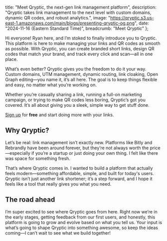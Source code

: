   title: "Meet Qryptic, the next-gen link management platform",
  description:
    "Qryptic takes link management to the next level with custom domains, dynamic QR codes, and robust analytics.",
  image: "https://qryptic.s3.us-east-1.amazonaws.com/main/blogs/presenting-qryptic-og.png",
  date: "2024-11-16 (Eastern Standard Time)",
  breadcrumb: "Meet Qryptic"
};

Hi everyone! Ryan here, and I’m stoked to finally introduce you to Qryptic. This platform is here to make managing your links and QR codes as smooth as possible. With Qryptic, you can create branded short links, design QR codes that match your brand, and track every click and scan—all in one place.

What’s even better? Qryptic gives you the freedom to do it your way. Custom domains, UTM management, dynamic routing, link cloaking, Open Graph editing—you name it, it’s all here. The goal is to keep things flexible and easy, no matter what you’re working on.

Whether you’re casually sharing a link, running a full-on marketing campaign, or trying to make QR codes less boring, Qryptic’s got you covered. It’s all about giving you a sleek, simple way to get stuff done.

[Sign up](https://app.qryptic.io/register) for **free** and start doing more with your links.

## Why Qryptic?

Let’s be real: link management isn’t exactly new. Platforms like Bitly and Rebrandly have been around forever, but they’re not always worth the price—especially if you’re a startup or just doing your own thing. I felt like there was space for something fresh.

That’s where Qryptic comes in. I wanted to build a platform that actually feels modern—something affordable, simple, and built for today's users. Qryptic isn’t just another link shortener; it’s a step forward, and I hope it feels like a tool that really gives you what you need.

## The road ahead

I’m super excited to see where Qryptic goes from here. Right now we’re in the early stages, getting feedback from our first users, and honestly, this platform is going to grow and evolve based on what you tell us. Your input is what’s going to shape Qryptic into something awesome, so keep the ideas coming—I can’t wait to see what we build together!
